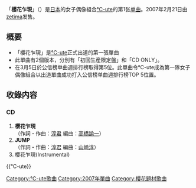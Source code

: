 {{unreferenced|time=2011-07-31T09:53:59+00:00}}
{{Infobox Single
| Name           = 櫻花乍現
| Cover          = SakuraChirariRE.jpg
| Artist         = [[℃-ute|℃-ute]]
| Album          = [[3rd_~LOVE_Escalation!~|3rd ~LOVE Escalation!~]]
| A-side         = 櫻花乍現
| B-side         = JUMP
| Released       = 2007年2月21日
| Format         = [[单曲|单曲]]
| Recorded       = 2007年<br/>{{JPN}}
| Genre          = [[J-POP|J-POP]]
| Lenght         =
| Label          = [[zetima|zetima]]
| Writer         = [[淳君|淳君]]
| Producer       = [[淳君|淳君]]
| Certification  = 
| Chart position = * 週間最高排名第5位<small>（[[Oricon公信榜|Oricon]]）</small> 
| Last single    = [[簡單啦（Z）|簡單啦（Z）]]<br/>（2006年）
| This single    = '''櫻花乍現'''<br/>（2007年）
| Next single    = [[流轉的戀愛季節|流轉的戀愛季節]]<br/>（2007年）
| Misc           =
}}

「'''櫻花乍現'''」（{{lang|ja|桜チラリ}}）是[[日本|日本]]的女子偶像組合[[℃-ute|℃-ute]]的第1张[[单曲|单曲]]。2007年2月21日由[[zetima|zetima]]发售。

== 概要 ==
* 「櫻花乍現」是[[℃-ute|℃-ute]]正式出道的第一張單曲
* 此單曲有2個版本，分別有「初回生産限定盤」和「CD ONLY」。
* 在3月5日於公信榜单曲週排行榜取得第5位。此單曲令℃-ute成為第一隊女子偶像組合以出道單曲成功打入公信榜单曲週排行榜TOP 5位置。

== 收錄内容 ==
===CD===
# '''櫻花乍現'''<br/>（作詞・作曲：[[淳君|淳君]] 編曲：[[高橋諭一|高橋諭一]]）
# '''JUMP'''<br/>（作詞・作曲：[[淳君|淳君]] 編曲：[[山崎淳|山崎淳]]）
# 櫻花乍現(Instrumental)



{{℃-ute}}

{{DEFAULTSORT:Sakura Chirari}}
[[Category:℃-ute歌曲|Category:℃-ute歌曲]]
[[Category:2007年單曲|Category:2007年單曲]]
[[Category:櫻花題材歌曲|Category:櫻花題材歌曲]]
